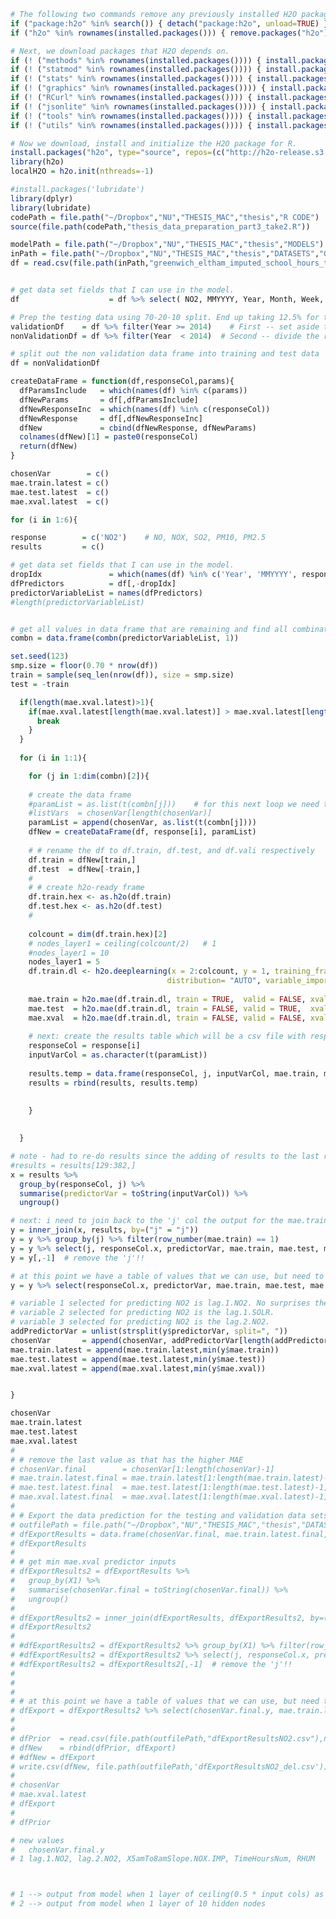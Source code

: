 ```r
# The following two commands remove any previously installed H2O packages for R.
if ("package:h2o" %in% search()) { detach("package:h2o", unload=TRUE) }
if ("h2o" %in% rownames(installed.packages())) { remove.packages("h2o") }

# Next, we download packages that H2O depends on.
if (! ("methods" %in% rownames(installed.packages()))) { install.packages("methods") }
if (! ("statmod" %in% rownames(installed.packages()))) { install.packages("statmod") }
if (! ("stats" %in% rownames(installed.packages()))) { install.packages("stats") }
if (! ("graphics" %in% rownames(installed.packages()))) { install.packages("graphics") }
if (! ("RCurl" %in% rownames(installed.packages()))) { install.packages("RCurl") }
if (! ("jsonlite" %in% rownames(installed.packages()))) { install.packages("jsonlite") }
if (! ("tools" %in% rownames(installed.packages()))) { install.packages("tools") }
if (! ("utils" %in% rownames(installed.packages()))) { install.packages("utils") }

# Now we download, install and initialize the H2O package for R.
install.packages("h2o", type="source", repos=(c("http://h2o-release.s3.amazonaws.com/h2o/rel-tverberg/5/R")))
library(h2o)
localH2O = h2o.init(nthreads=-1)
```



```r
#install.packages('lubridate')
library(dplyr)
library(lubridate)
codePath = file.path("~/Dropbox","NU","THESIS_MAC","thesis","R CODE")
source(file.path(codePath,"thesis_data_preparation_part3_take2.R"))

modelPath = file.path("~/Dropbox","NU","THESIS_MAC","thesis","MODELS") 
inPath = file.path("~/Dropbox","NU","THESIS_MAC","thesis","DATASETS","GROOMED") # Home path
df = read.csv(file.path(inPath,"greenwich_eltham_imputed_school_hours_take2.csv"),na.strings=c("NA"," "))


# get data set fields that I can use in the model. 
df                    = df %>% select( NO2, MMYYYY, Year, Month, Week, Day, TimeHoursNum, BP:WSPD, lag.1.NO:lag.5.WSPD, X5amTo8amSlope.NO2.IMP:min.6.to.8.AM.WSPD.IMP )

# Prep the testing data using 70-20-10 split. End up taking 12.5% for the validation set. This is data that is collected after Jan 2014. 
validationDf    = df %>% filter(Year >= 2014)    # First -- set aside the validation data - i.e. dates/hours after jan 2014
nonValidationDf = df %>% filter(Year  < 2014)  # Second -- divide the remaining df between training and testing using an 80-20 split

# split out the non validation data frame into training and test data
df = nonValidationDf
```




```r

createDataFrame = function(df,responseCol,params){
  dfParamsInclude   = which(names(df) %in% c(params))
  dfNewParams       = df[,dfParamsInclude]
  dfNewResponseInc  = which(names(df) %in% c(responseCol))
  dfNewResponse     = df[,dfNewResponseInc]
  dfNew             = cbind(dfNewResponse, dfNewParams)
  colnames(dfNew)[1] = paste0(responseCol)
  return(dfNew)
}

chosenVar        = c()
mae.train.latest = c()
mae.test.latest  = c()
mae.xval.latest  = c()

for (i in 1:6){

response        = c('NO2')    # NO, NOX, SO2, PM10, PM2.5
results         = c()

# get data set fields that I can use in the model. 
dropIdx               = which(names(df) %in% c('Year', 'MMYYYY', response, chosenVar)) #chosenVar[length(chosenVar)])) #chosenVar))
dfPredictors          = df[,-dropIdx]
predictorVariableList = names(dfPredictors)
#length(predictorVariableList)


# get all values in data frame that are remaining and find all combinations of each --> i changed this to be '1' var added each time so combination no longer needed, but i keep for future ref and change the combination to '1' var.
combn = data.frame(combn(predictorVariableList, 1))

set.seed(123)
smp.size = floor(0.70 * nrow(df))
train = sample(seq_len(nrow(df)), size = smp.size)
test = -train

  if(length(mae.xval.latest)>1){
    if(mae.xval.latest[length(mae.xval.latest)] > mae.xval.latest[length(mae.xval.latest)-1]) {
      break
    }
  }
  
  for (i in 1:1){

    for (j in 1:dim(combn)[2]){  
      
    # create the data frame
    #paramList = as.list(t(combn[j]))    # for this next loop we need to add chosenVar's + 1 from each combn
    #listVars  = chosenVar[length(chosenVar)]
    paramList = append(chosenVar, as.list(t(combn[j])))
    dfNew = createDataFrame(df, response[i], paramList)
     
    # # rename the df to df.train, df.test, and df.vali respectively
    df.train = dfNew[train,]
    df.test  = dfNew[-train,]
    # 
    # # create h2o-ready frame
    df.train.hex <- as.h2o(df.train)
    df.test.hex <- as.h2o(df.test)
    # 
  
    colcount = dim(df.train.hex)[2]
    # nodes_layer1 = ceiling(colcount/2)   # 1
    #nodes_layer1 = 10
    nodes_layer1 = 5
    df.train.dl <- h2o.deeplearning(x = 2:colcount, y = 1, training_frame = df.train.hex, validation_frame= df.test.hex, hidden=c(nodes_layer1), 
                                   distribution= "AUTO", variable_importances = TRUE, reproducible = TRUE, seed = 1234, nfolds=10) 
  
    mae.train = h2o.mae(df.train.dl, train = TRUE,  valid = FALSE, xval=FALSE)
    mae.test  = h2o.mae(df.train.dl, train = FALSE, valid = TRUE,  xval=FALSE)
    mae.xval  = h2o.mae(df.train.dl, train = FALSE, valid = FALSE, xval=TRUE)
  
    # next: create the results table which will be a csv file with response, inputVariableName(s), mae train, test, and vali as other columns
    responseCol = response[i]
    inputVarCol = as.character(t(paramList))
  
    results.temp = data.frame(responseCol, j, inputVarCol, mae.train, mae.test, mae.xval)  #
    results = rbind(results, results.temp)
  
  
    }

  
  }

# note - had to re-do results since the adding of results to the last results table doesnt work for the 'toString' section.
#results = results[129:382,]
x = results %>%
  group_by(responseCol, j) %>%
  summarise(predictorVar = toString(inputVarCol)) %>%
  ungroup()

# next: i need to join back to the 'j' col the output for the mae.train, mae.test, and mae.vali
y = inner_join(x, results, by=("j" = "j"))
y = y %>% group_by(j) %>% filter(row_number(mae.train) == 1)
y = y %>% select(j, responseCol.x, predictorVar, mae.train, mae.test, mae.xval)
y = y[,-1]  # remove the 'j'!!

# at this point we have a table of values that we can use, but need to select the one var that minimizes the mae.xval
y = y %>% select(responseCol.x, predictorVar, mae.train, mae.test, mae.xval) %>% slice(which.min(mae.xval))

# variable 1 selected for predicting NO2 is lag.1.NO2. No surprises there. The mae.xval is 4.544425 
# variable 2 selected for predicting NO2 is the lag.1.SOLR.                The mae.xval is 4.360116
# variable 3 selected for predicting NO2 is the lag.2.NO2.                 The mae.xval is 4.259163
addPredictorVar = unlist(strsplit(y$predictorVar, split=", "))
chosenVar       = append(chosenVar, addPredictorVar[length(addPredictorVar)]) #y$predictorVar)
mae.train.latest = append(mae.train.latest,min(y$mae.train))
mae.test.latest = append(mae.test.latest,min(y$mae.test))
mae.xval.latest = append(mae.xval.latest,min(y$mae.xval))


}

chosenVar
mae.train.latest
mae.test.latest
mae.xval.latest
# 
# # remove the last value as that has the higher MAE
# chosenVar.final        = chosenVar[1:length(chosenVar)-1]
# mae.train.latest.final = mae.train.latest[1:length(mae.train.latest)-1]
# mae.test.latest.final  = mae.test.latest[1:length(mae.test.latest)-1]
# mae.xval.latest.final  = mae.xval.latest[1:length(mae.xval.latest)-1]
# 
# # Export the data prediction for the testing and validation data sets
# outfilePath = file.path("~/Dropbox","NU","THESIS_MAC","thesis","DATASETS","RESULTS", "PREDICTIONS","FORWARD_VAR_PREDICTIONS")
# dfExportResults = data.frame(chosenVar.final, mae.train.latest.final, mae.test.latest.final, mae.xval.latest.final, 1)
# dfExportResults
# 
# # get min mae.xval predictor inputs
# dfExportResults2 = dfExportResults %>%
#   group_by(X1) %>%
#   summarise(chosenVar.final = toString(chosenVar.final)) %>%
#   ungroup()
# 
# dfExportResults2 = inner_join(dfExportResults, dfExportResults2, by=("X1" = "X1"))
# dfExportResults2
# 
# #dfExportResults2 = dfExportResults2 %>% group_by(X1) %>% filter(row_number(mae.train) == 1)
# #dfExportResults2 = dfExportResults2 %>% select(j, responseCol.x, predictorVar, mae.train, mae.test, mae.xval)
# #dfExportResults2 = dfExportResults2[,-1]  # remove the 'j'!!
# 
# 
# 
# # at this point we have a table of values that we can use, but need to select the one var that minimizes the mae.xval
# dfExport = dfExportResults2 %>% select(chosenVar.final.y, mae.train.latest.final, mae.test.latest.final, mae.xval.latest.final) %>% slice(which.min(mae.xval.latest.final))
# 
# 
# dfPrior  = read.csv(file.path(outfilePath,"dfExportResultsNO2.csv"),na.strings=c("NA"," "))
# dfNew    = rbind(dfPrior, dfExport)
# #dfNew = dfExport
# write.csv(dfNew, file.path(outfilePath,'dfExportResultsNO2_del.csv')) 
# 
# chosenVar
# mae.xval.latest
# dfExport
# 
# dfPrior

# new values
# 	chosenVar.final.y	                                                 mae.train.latest.final	mae.test.latest.final	mae.xval.latest.final
# 1	lag.1.NO2, lag.2.NO2, X5amTo8amSlope.NOX.IMP, TimeHoursNum, RHUM	3.626987236	3.924647802	3.737961677



# 1 --> output from model when 1 layer of ceiling(0.5 * input cols) as number of hidden nodes
# 2 --> output from model when 1 layer of 10 hidden nodes
```









